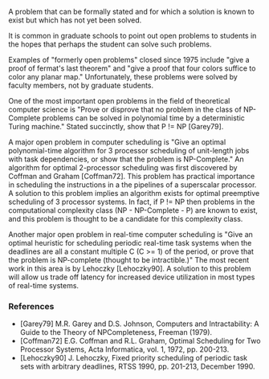 {{cleanup}}
A problem that can be formally stated and for which a solution is known to exist but which has not yet been solved.

It is common in graduate schools to point out open problems to students in the hopes that perhaps the student can solve such problems.

Examples of "formerly open problems" closed since 1975 include "give a proof of fermat's last theorem" and "give a proof that four colors suffice to color any planar map."  Unfortunately, these problems were solved by faculty members, not by graduate students.

One of the most important open problems in the field of theoretical computer science is "Prove or disprove that no problem in the class of NP-Complete problems can be solved in polynomial time by a deterministic Turing machine."  Stated succinctly, show that P != NP [Garey79].

A major open problem in computer scheduling is "Give an optimal polynomial-time algorithm for 3 processor scheduling of unit-length jobs with task dependencies, or show that the problem is NP-Complete."  An algorithm for optimal 2-processor scheduling was first discovered by Coffman and Graham [Coffman72].  This problem has practical importance in scheduling the instructions in a the pipelines of a superscalar processor.  A solution to this problem implies an algorithm exists for optimal preemptive scheduling of 3 processor systems.  In fact, if P != NP then problems in the computational complexity class (NP - NP-Complete - P) are known to exist, and this problem is thought to be a candidate for this complexity class.

Another major open problem in real-time computer scheduling is "Give an optimal heuristic for scheduling periodic real-time task systems when the deadlines are all a constant multiple C (C >= 1) of the period, or prove that the problem is NP-complete (thought to be intractible.)"  The most recent work in this area is by Lehoczky [Lehoczky90].  A solution to this problem will allow us trade off latency for increased device utilization in most types of real-time systems.

===References===
*[Garey79] M.R. Garey and D.S. Johnson, Computers and Intractability: A Guide to the Theory of NPCompleteness, Freeman (1979).
*[Coffman72] E.G. Coffman and R.L. Graham, Optimal Scheduling for Two Processor Systems, Acta Informatica, vol. 1, 1972, pp. 200-213.
*[Lehoczky90] J. Lehoczky, Fixed priority scheduling of periodic task sets with arbitrary deadlines, RTSS 1990, pp. 201-213, December 1990.